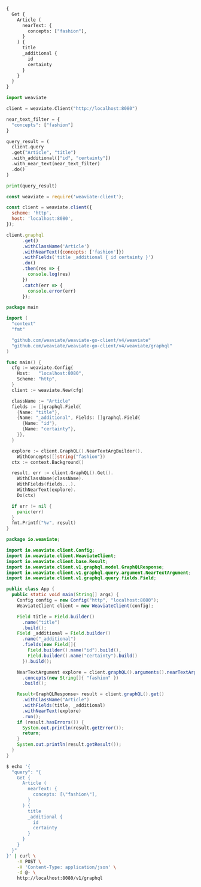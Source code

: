 
<Tabs groupId="languages">
<TabItem value="graphql" label="GraphQL">

```graphql
{
  Get {
    Article (
      nearText: {
        concepts: ["fashion"],
      }
    ) {
      title
      _additional {
        id
        certainty
      }
    }
  }
}
```

</TabItem>
<TabItem value="py" label="Python">

```python
import weaviate

client = weaviate.Client("http://localhost:8080")

near_text_filter = {
  "concepts": ["fashion"]
}

query_result = (
  client.query
  .get("Article", "title")
  .with_additional(["id", "certainty"])
  .with_near_text(near_text_filter)
  .do()
)

print(query_result)
```

</TabItem>
<TabItem value="js" label="JavaScript">

```js
const weaviate = require('weaviate-client');

const client = weaviate.client({
  scheme: 'http',
  host: 'localhost:8080',
});

client.graphql
      .get()
      .withClassName('Article')
      .withNearText({concepts: ['fashion']})
      .withFields('title _additional { id certainty }')
      .do()
      .then(res => {
        console.log(res)
      })
      .catch(err => {
        console.error(err)
      });
```

</TabItem>
<TabItem value="go" label="Go">

```go
package main

import (
  "context"
  "fmt"

  "github.com/weaviate/weaviate-go-client/v4/weaviate"
  "github.com/weaviate/weaviate-go-client/v4/weaviate/graphql"
)

func main() {
  cfg := weaviate.Config{
    Host:   "localhost:8080",
    Scheme: "http",
  }
  client := weaviate.New(cfg)

  className := "Article"
  fields := []graphql.Field{
    {Name: "title"},
    {Name: "_additional", Fields: []graphql.Field{
      {Name: "id"},
      {Name: "certainty"},
    }},
  }

  explore := client.GraphQL().NearTextArgBuilder().
    WithConcepts([]string{"fashion"})
  ctx := context.Background()

  result, err := client.GraphQL().Get().
    WithClassName(className).
    WithFields(fields...).
    WithNearText(explore).
    Do(ctx)

  if err != nil {
    panic(err)
  }
  fmt.Printf("%v", result)
}
```

</TabItem>
<TabItem value="java" label="Java">

```java
package io.weaviate;

import io.weaviate.client.Config;
import io.weaviate.client.WeaviateClient;
import io.weaviate.client.base.Result;
import io.weaviate.client.v1.graphql.model.GraphQLResponse;
import io.weaviate.client.v1.graphql.query.argument.NearTextArgument;
import io.weaviate.client.v1.graphql.query.fields.Field;

public class App {
  public static void main(String[] args) {
    Config config = new Config("http", "localhost:8080");
    WeaviateClient client = new WeaviateClient(config);

    Field title = Field.builder()
      .name("title")
      .build();
    Field _additional = Field.builder()
      .name("_additional")
      .fields(new Field[]{
        Field.builder().name("id").build(),
        Field.builder().name("certainty").build()
      }).build();

    NearTextArgument explore = client.graphQL().arguments().nearTextArgBuilder()
      .concepts(new String[]{ "fashion" })
      .build();

    Result<GraphQLResponse> result = client.graphQL().get()
      .withClassName("Article")
      .withFields(title, _additional)
      .withNearText(explore)
      .run();
    if (result.hasErrors()) {
      System.out.println(result.getError());
      return;
    }
    System.out.println(result.getResult());
  }
}
```

</TabItem>
<TabItem value="curl" label="Curl">

```bash
$ echo '{
  "query": "{
    Get {
      Article (
        nearText: {
          concepts: [\"fashion\"],
        }
      ) {
        title
        _additional {
          id
          certainty
        }
      }
    }
  }"
}' | curl \
    -X POST \
    -H 'Content-Type: application/json' \
    -d @- \
    http://localhost:8080/v1/graphql
```

</TabItem>
</Tabs>
